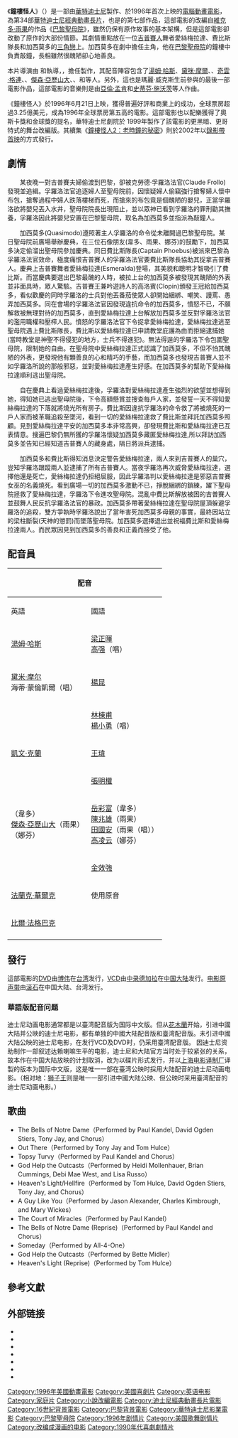 {{noteTA
|T=zh-hans:钟楼怪人 (1996年电影); zh-tw:鐘樓怪人 (1996年電影); zh-hk:鐘樓駝俠 (1996年電影);
|G1=Movie
|G2=Show
|1=zh-hans:钟楼怪人; zh-tw:鐘樓怪人; zh-hk:鐘樓駝俠;
|2=zh-hans:爱丝梅拉达; zh-tw:愛絲梅拉達; zh-hk:愛絲梅達
}}
{{电影信息框
| name = 鐘樓怪人
| original_name = {{lang|en|''The Hunchback of Notre Dame''}}
| image = Hunchbackposter.jpg
| alt = 
| caption = 由{{link-en|約翰·艾爾文|John Alvin}}繪製的官方宣傳海報<ref name=lat> {{cite news |first=Jocelyn|last=Stewart|title=John Alvin, 59; created movie posters for such films as 'Blazing Saddles' and 'E.T.'|url=http://www.latimes.com/news/printedition/california/la-me-alvin10feb10,1,5113268.story |work= [[Los_Angeles_Times|Los Angeles Times]] |publisher=|date=2008-02-10 |accessdate=2008-02-10}}</ref>
| director = {{tsl|en|Gary Trousdale|蓋瑞·特利斯戴爾}} <br /> {{tsl|en|Kirk Wise|寇克·懷斯}}
| producer = {{tsl|en|Don Hahn|唐·漢恩}}
| writer = 泰柏·墨菲<br />{{tsl|en|Irene Mecchi|艾琳·美琪}}<br />巴布·卒迪克<br />諾尼·懷特<br />{{tsl|en|Jonathan Roberts (writer)|強納森·羅伯特}}
| based_on = {{based on|[[巴黎聖母院_(小說)|巴黎聖母院]]|[[維克多·雨果|維克多·雨果]]}}
| starring = [[湯姆·哈斯|湯姆·哈斯]]<br />[[黛咪·摩爾|黛咪·摩爾]]<br />{{tsl|en|Tony Jay|湯尼·傑}}<br />[[奇雲·格連|奇雲·格連]]<br />{{tsl|en|Paul Kandel|保羅·坎德爾}}<br />[[傑森·亞歷山大|傑森·亞歷山大]]<br />{{tsl|en|Charles Kimbrough|查爾斯·金普羅}}<br />{{tsl|en|Mary Wickes|瑪麗·威克斯}}<br />{{tsl|en|David Ogden Stiers|大衛·奧登·史帝爾斯}}
| music = [[亞倫·孟肯|亞倫·孟肯]] <br /> {{tsl|en|Stephen Schwartz (composer)|史蒂芬·史瓦茲}}
| editing = 艾倫·美妮莎
| studio = [[華特迪士尼影業|華特迪士尼影業]]<br />[[華特迪士尼動畫工作室|華特迪士尼長篇動畫]]
| distributor = [[博偉|博偉國際發行]]
| released = {{flagicon|USA}} {{film date|1996|6|21}} <br/> {{flagicon|South Korea}} {{film date|1996|7|6}} <br/> {{flagicon|Taiwan}} {{film date|1996|7|20}} <br/>  {{flagicon|JPN}} {{film date|1996|8|24}}
| runtime = 87分鐘
| language = [[英語|英語]]
| country = {{USA}}
| budget = 約7000萬美元
| gross = 約3.25億美元
| followed_by = 《[[鐘樓怪人2：老時鐘的秘密|鐘樓怪人2：老時鐘的秘密]]》（2002）
}}

《'''鐘樓怪人'''》（{{lang-en|''The Hunchback of Notre Dame''}}）是一部由[[華特迪士尼影業|華特迪士尼]]製作、於1996年首次上映的[[计算机动画|電腦動畫]][[電影|電影]]，為第34部[[迪士尼经典动画长片|華特迪士尼經典動畫長片]]，也是{{link-en|迪士尼文藝復興|Disney_Renaissance}}的第七部作品，這部電影的改編自[[維克多·雨果|維克多·雨果]]的作品《[[巴黎聖母院_(小說)|巴黎聖母院]]》，雖然仍保有原作故事的基本架構，但是這部電影卻改動了原作的大部份情節。其劇情重點放在一位[[罗姆人|吉普賽人]]舞者愛絲梅拉達、費比斯隊長和加西莫多的[[三角戀|三角戀]]上。加西莫多在劇中擔任主角，他在[[巴黎聖母院|巴黎聖母院]]的鐘樓中負責敲鐘，長相雖然很醜陋卻心地善良。

本片導演由{{link-en|加里·特魯茨代爾|Gary Trousdale}} 和{{link-en|柯克·維斯|Kirk Wise}}執導，，{{link-en|唐·哈恩|Don Hahn}}擔任製作，其配音陣容包含了[[湯姆·哈斯|湯姆·哈斯]]、[[黛咪·摩爾|黛咪·摩爾]]、{{tsl|en|Tony Jay|湯尼·傑}}、[[奇雲·格連|奇雲·格連]]、{{tsl|en|Paul Kandel|保羅·坎德爾}}、[[傑森·亞歷山大|傑森·亞歷山大]]、{{tsl|en|Charles Kimbrough|查爾斯·金普羅}}、{{tsl|en|Mary Wickes|瑪麗·威克斯}}和{{tsl|en|David Ogden Stiers|大衛·奧登·史帝爾斯}}等人。另外，這也是瑪麗·威克斯生前參與的最後一部電影作品，這部電影的音樂則是由[[亞倫·孟肯|亞倫·孟肯]]和[[史蒂芬·施沃茨|史蒂芬·施沃茨]]等人作曲。

《鐘樓怪人》於1996年6月21日上映，獲得普遍好評和商業上的成功，全球票房超過3.25億美元，成為1996年全球票房第五高的電影。這部電影也以配樂獲得了奧斯卡獎和金球獎的提名，華特迪士尼劇院於 1999年製作了該電影的更黑暗、更哥特式的舞台改編版。其續集《[[鐘樓怪人2：老時鐘的秘密|鐘樓怪人2：老時鐘的秘密]]》則於2002年以[[錄影帶首映|錄影帶首映]]的方式發行。
== 劇情 ==
　　某夜晚一對吉普賽夫婦偷渡到巴黎，卻被克勞德·孚羅洛法官(Claude Frollo)發現並追緝。孚羅洛法官追逐婦人至聖母院前，因懷疑婦人偷竊強行搶奪婦人懷中布包，搶奪過程中婦人跌落樓梯而死，而搶來的布包竟是個醜陋的嬰兒，正當孚羅洛欲將嬰兒丟入水井，聖母院院長出現阻止，並以眾神已看到孚羅洛的罪刑勸其撫養，孚羅洛因此將嬰兒安置在巴黎聖母院，取名為加西莫多並指派為敲鐘人。

　　加西莫多(Quasimodo)遵照著主人孚羅洛的命令從未離開過巴黎聖母院。某日聖母院前廣場舉辦慶典，在三位石像朋友(韋多、雨果、娜芬)的鼓勵下，加西莫多決定偷溜出聖母院參加慶典。同日費比斯隊長(Captain Phoebus)被派來巴黎為孚羅洛法官效命，極度痛恨吉普賽人的孚羅洛法官要費比斯隊長協助其捉拿吉普賽人。慶典上吉普賽舞者愛絲梅拉達(Esmeralda)登場，其美貌和聰明才智吸引了費比斯。而當慶典要選出巴黎最醜的人時，被拉上台的加西莫多被發現其醜陋的外表並非面具時，眾人驚駭。吉普賽王兼吟遊詩人的高洛賓(Clopin)頒發王冠給加西莫多，看似歡慶的同時孚羅洛的士兵對他丟番茄使眾人卻開始綑綁、嘲笑、謾罵、愚弄加西莫多。同在會場的孚羅洛法官因發現違抗命令的加西莫多，憤怒不已，不願解救被無理對待的加西莫多，直到愛絲梅拉達上台解放加西莫多並反對孚羅洛法官的濫用職權和壓榨人民。憤怒的孚羅洛法官下令捉拿愛絲梅拉達，愛絲梅拉達逃至聖母院遇上費比斯隊長，費比斯以愛絲梅拉達已申請教堂庇護為由而拒絕逮捕她(當時教堂是神聖不得侵犯的地方，士兵不得進犯)。無法得逞的孚羅洛下令包圍聖母院，限制她的自由。在聖母院中愛絲梅拉達正式認識了加西莫多，不但不怕其醜陋的外表，更發現他有顆善良的心和精巧的手藝，而加西莫多也發現吉普賽人並不如孚羅洛所說的那般邪惡，並對愛絲梅拉達產生好感。在加西莫多的幫助下愛絲梅拉達順利逃出聖母院。

　　自在慶典上看過愛絲梅拉達後，孚羅洛對愛絲梅拉達產生強烈的欲望並想得到她，得知她已逃出聖母院後，下令高額懸賞並搜查每戶人家，並發誓一天不得知愛絲梅拉達的下落就將燒光所有房子。費比斯因違抗孚羅洛的命令救了將被燒死的一戶人家而被革職追殺至墜河，看到一切的愛絲梅拉達救了費比斯並拜託加西莫多照顧。見到愛絲梅拉達平安的加西莫多本非常高興，卻發現費比斯和愛絲梅拉達已互表情意。搜遍巴黎仍無所獲的孚羅洛懷疑加西莫多藏匿愛絲梅拉達,所以拜訪加西莫多並告知已經知道吉普賽人的藏身處，隔日將派兵逮捕。

　　加西莫多和費比斯得知消息決定警告愛絲梅拉達，兩人來到吉普賽人的巢穴，豈知孚羅洛跟蹤兩人並逮捕了所有吉普賽人。當夜孚羅洛再次威脅愛絲梅拉達，選擇他還是死亡，愛絲梅拉達仍拒絕屈服，因此孚羅洛判以愛絲梅拉達是邪惡吉普賽女巫的名義燒死。看到廣場一切的加西莫多激動不已，掙脫綑綁的鎖練，躍下聖母院拯救了愛絲梅拉達，孚羅洛下令進攻聖母院。混亂中費比斯解放被困的吉普賽人並鼓舞人民反抗孚羅洛法官的暴政。加西莫多帶著愛絲梅拉達在聖母院屋頂躲避孚羅洛的追殺，雙方爭執時孚羅洛說出了當年害死加西莫多母親的事實，最終因站立的梁柱斷裂(天神的懲罰)而墜落聖母院。加西莫多選擇退出並祝福費比斯和愛絲梅拉達兩人。而民眾因見到加西莫多的善良和正義而接受了他。

== 配音員 ==
{| class="wikitable"
!colspan=3|配音
!rowspan=2|角色
|-
!英語
!國語
!粵語
|-
|[[湯姆·哈斯|湯姆·哈斯]]
|[[梁正暉|梁正暉]]<br />[[高强|高强]]（唱）
|[[詹瑞文|詹瑞文]]<br />[[李偉|李偉]]（唱）
|[[卡西莫多|卡西莫多]]（Quasimodo）
|-
|[[黛米·摩尔|黛米·摩尔]]<br />海蒂·蒙倫凱爾（唱）
|[[楊昆|楊昆]]
|[[關寶慧|關寶慧]]<br />[[陳美鳳_(香港)|陳美鳳]]（唱）
|{{link-en|愛絲梅拉達|Esmeralda_(The_Hunchback_of_Notre-Dame)}}（Esmeralda ）
|-
|{{link-en|東尼·杰|Tony_Jay}}
|[[林棟甫|林棟甫]]<br />[[楊小勇|楊小勇]]（唱）
|[[周志輝|周志輝]]<br />[[譚錫禧|譚錫禧]]（唱）
|{{link-en|克勞德·孚羅洛法官|Claude_Frollo}}（Judge Claude Frollo）
|-
|[[奇雲·格連|凱文·克蘭]]
|[[王瑋_(配音演员)|王瑋]]
|[[陳錦鴻|陳錦鴻]]
|{{link-en|費比斯隊長|Captain Phoebus}}（Captain Phoebus）
|-
|{{link-en|保羅·坎迪爾|Paul_Kandel}}
|[[張明權|張明權]]
|[[龍天生|龍天生]]<br />[[曹孝宗|曹孝宗]]（唱）
|{{link-en|高洛賓|Clopin_Trouillefou}}（Clopin Trouillefou）
|-
|{{link-en|查理斯·金柏|Charles_Kimbrough}}（韋多）<br />[[傑森·亞歷山大|傑森·亞歷山大]]（雨果）<br />{{link-en|瑪麗·威克斯|Mary_Wickes}}（娜芬）
|[[岳彩富|岳彩富]]（韋多）<br />[[陳兆雄|陳兆雄]]（雨果）<br />[[田國安|田國安]]（雨果（唱））<br />[[高凌云|高凌云]]（娜芬）
|[[龔國強|龔國強]]（韋多）<br />[[金培達|金培達]]（韋多（唱））<br />[[梁灼彬|梁灼彬]]（雨果）<br />[[侯煥玲|侯煥玲]]（娜芬）
|韋多、雨果與娜芬（Victor, Hugo, and Laverne）
|-
|{{link-en|大衛·奧根·史蒂爾斯|David_Ogden_Stiers}}
|[[金效強|金效強]]
|[[黃志成|黃志成]]<br />[[陳晃相|陳晃相]]（唱）
|聖母院院長（The Archdeacon）
|-
|[[弗兰克·维尔克|法蘭克·華爾克]]
|使用原音
|
|（Djali）
|-
|[[比爾·法格巴克|比爾·法格巴克]]<br />{{link-en|克利·伯頓|Corey_Burton}}
|
|[[吳錦源|吳錦源]]（布狄）<br />[[羅君左|羅君左]]（奧斯）
|布狄及奧斯士兵（Brutish and Oafish Guard）
|-
|{{link-en|格瑞·特拉達爾|Gary_Trousdale}}
|
|
|（The Old Heretic）
|}
==發行==
這部電影的[[DVD|DVD]]由[[博伟|博伟]]在[[台湾|台湾]]发行，[[VCD|VCD]]由[[中录德加拉|中录德加拉]]在[[中国大陆|中国大陆]]发行。[[电影原声带|电影原声带]]由[[滾石唱片|滚石]]在中国大陆、台湾发行。

=== 華語版配音问题 ===
迪士尼动画电影通常都是以臺湾配音版为国际中文版。但从[[花木兰_(1998年电影)|花木蘭]]开始，引进中國大陆并公映的迪士尼电影，都有单独的中國大陆配音版和臺湾配音版。未引进中國大陆公映的迪士尼电影，在发行VCD及DVD时，仍采用臺湾配音版。
因迪士尼资助制作一部叙述达赖喇嘛生平的电影，迪士尼和大陆官方当时处于较紧张的关系，故本作在中国大陆放映的计划取消，改为以碟片形式发行，并以[[上海电影译制厂|上海电影译制厂]]译製的版本为国际中文版，这是唯一一部在臺湾公映时採用大陆配音的迪士尼动画电影。（相对地：[[狮子王|狮子王]]则是唯一一部引进中國大陆公映、但公映时采用臺湾配音的迪士尼动画电影。）

== 歌曲 ==
*The Bells of Notre Dame（Performed by Paul Kandel, David Ogden Stiers, Tony Jay, and Chorus）
*Out There（Performed by Tony Jay and Tom Hulce）
*Topsy Turvy（Performed by Paul Kandel and Chorus）
*God Help the Outcasts（Performed by Heidi Mollenhauer, Brian Cummings, Debi Mae West, and Lisa Russo）
*Heaven's Light/Hellfire（Performed by Tom Hulce, David Ogden Stiers, Tony Jay, and Chorus）
*A Guy Like You（Performed by Jason Alexander, Charles Kimbrough, and Mary Wickes）
*The Court of Miracles（Performed by Paul Kandel）
*The Bells of Notre Dame (Reprise)（Performed by Paul Kandel and Chorus）
*Someday（Performed by All-4-One）
*God Help the Outcasts（Performed by Bette Midler）
*Heaven's Light (Reprise)（Performed by Tom Hulce）

== 參考文獻 ==
{{reflist}}

== 外部链接 ==
* {{IMDb title|0116583|The Hunchback of Notre Dame}}
* {{Bcdb title|12|The Hunchback of Notre Dame}}
* {{Allmovie title|136264|The Hunchback of Notre Dame}}
* {{Rotten-tomatoes|1073037-hunchback_of_notre_dame|The Hunchback of Notre Dame}}
* {{mojo title|hunchbackofnotredame}}
* {{Douban|title=-{钟楼怪人}-}}
* {{Mtime|13041|-{钟楼驼侠}-}}

{{巴黎聖母院}}
{{迪士尼動畫年表}}
{{衛星獎最佳動畫或混合媒體}}
{{Authority control}}
{{DEFAULTSORT:Hunchback of Notre Dame,The}}

[[Category:1996年美國動畫電影|Category:1996年美國動畫電影]]
[[Category:美國喜劇片|Category:美國喜劇片]]
[[Category:英语电影|Category:英语电影]]
[[Category:家庭片|Category:家庭片]]
[[Category:小說改編電影|Category:小說改編電影]]
[[Category:迪士尼經典動畫長片電影|Category:迪士尼經典動畫長片電影]]
[[Category:16世紀背景電影|Category:16世紀背景電影]]
[[Category:巴黎背景電影|Category:巴黎背景電影]]
[[Category:華特迪士尼影業電影|Category:華特迪士尼影業電影]]
[[Category:巴黎聖母院|Category:巴黎聖母院]]
[[Category:1996年剧情片|Category:1996年剧情片]]
[[Category:美国歌舞剧情片|Category:美国歌舞剧情片]]
[[Category:改编成漫画的电影|Category:改编成漫画的电影]]
[[Category:1990年代喜劇劇情片|Category:1990年代喜劇劇情片]]